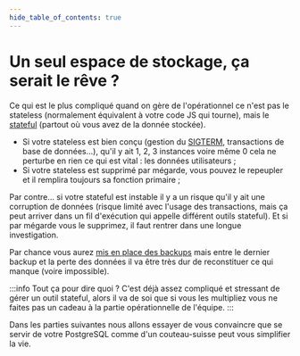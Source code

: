 ```yaml
---
hide_table_of_contents: true
---
```


# Un seul espace de stockage, ça serait le rêve ?

Ce qui est le plus compliqué quand on gère de l'opérationnel ce n'est pas le stateless (normalement équivalent à votre code JS qui tourne), mais le [stateful](<https://en.wikipedia.org/wiki/State_(computer_science)>) (partout où vous avez de la donnée stockée).

- Si votre stateless est bien conçu (gestion du [SIGTERM](https://fr.wikipedia.org/wiki/SIGTERM), transactions de base de données…), qu'il y ait 1, 2, 3 instances voire même 0 cela ne perturbe en rien ce qui est vital : les données utilisateurs ;
- Si votre stateless est supprimé par mégarde, vous pouvez le repeupler et il remplira toujours sa fonction primaire ;

Par contre… si votre stateful est instable il y a un risque qu'il y ait une corruption de données (risque limité avec l'usage des transactions, mais ça peut arriver dans un fil d'exécution qui appelle différent outils stateful). Et si par mégarde vous le supprimez, il faut rentrer dans une longue investigation.

Par chance vous aurez [mis en place des backups](/docs/backups/) mais entre le dernier backup et la perte des données il va être très dur de reconstituer ce qui manque (voire impossible).

:::info Tout ça pour dire quoi ?
C'est déjà assez compliqué et stressant de gérer un outil stateful, alors il va de soi que si vous les multipliez vous ne faites pas un cadeau à la partie opérationnelle de l'équipe.
:::

Dans les parties suivantes nous allons essayer de vous convaincre que se servir de votre PostgreSQL comme d'un couteau-suisse peut vous simplifier la vie.
